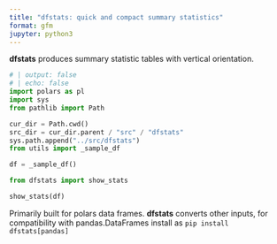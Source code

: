```yaml
---
title: "dfstats: quick and compact summary statistics"
format: gfm
jupyter: python3
---
```


**dfstats** produces summary statistic tables with vertical orientation.

```python
# | output: false
# | echo: false
import polars as pl
import sys
from pathlib import Path

cur_dir = Path.cwd()
src_dir = cur_dir.parent / "src" / "dfstats"
sys.path.append("../src/dfstats")
from utils import _sample_df

df = _sample_df()
```

```python
from dfstats import show_stats

show_stats(df)
```

Primarily built for polars data frames. **dfstats** converts other inputs, for compatibility with pandas.DataFrames install as ``pip install dfstats[pandas]`` 
